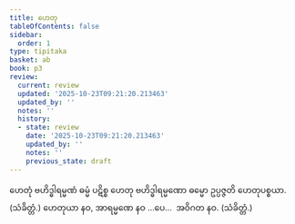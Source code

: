 ```yaml
---
title: ဟေတု
tableOfContents: false
sidebar:
  order: 1
type: tipitaka
basket: ab
book: p3
review:
  current: review
  updated: '2025-10-23T09:21:20.213463'
  updated_by: ''
  notes: ''
  history:
  - state: review
    date: '2025-10-23T09:21:20.213463'
    updated_by: ''
    notes: ''
    previous_state: draft
---
```



<ReviewStatus review={frontmatter.review} showDetails={true} />

<HypothesisAnnotation frontmatter={frontmatter} />

<DynamicBreadcrumb />

<Division number="533" book="p3" e="ch" v="39" p="320">

<Paragraph number="1198" book="p3">
ဟေတုံ ဗဟိဒ္ဓါရမ္မဏံ ဓမ္မံ ပဋိစ္စ ဟေတု ဗဟိဒ္ဓါရမ္မဏော ဓမ္မော ဥပ္ပဇ္ဇတိ ဟေတုပစ္စယာ. (သံခိတ္တံ.)
</Paragraph>

</Division>
<Division number="534" book="p3" e="ch" v="39" p="320">

<Paragraph number="1199" book="p3">
ဟေတုယာ နဝ, အာရမ္မဏေ နဝ …ပေ…  အဝိဂတ နဝ. (သံခိတ္တံ.)
</Paragraph>
</Division>
